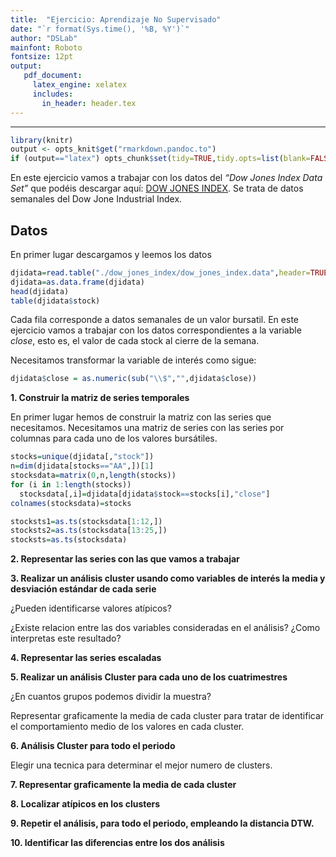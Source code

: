 ```yaml
---
title:  "Ejercicio: Aprendizaje No Supervisado"
date: "`r format(Sys.time(), '%B, %Y')`"
author: "DSLab"
mainfont: Roboto
fontsize: 12pt
output:
   pdf_document:
     latex_engine: xelatex
     includes:
       in_header: header.tex   
---
```

-------------------------------------------------------------
```r
library(knitr)
output <- opts_knit$get("rmarkdown.pandoc.to")
if (output=="latex") opts_chunk$set(tidy=TRUE,tidy.opts=list(blank=FALSE, width.cutoff=60))

```

En este ejercicio vamos a trabajar con los datos del *"Dow Jones Index Data Set"* que podéis descargar aquí: [DOW JONES INDEX](https://archive.ics.uci.edu/ml/datasets/Dow+Jones+Index). Se trata de datos semanales del Dow Jone Industrial Index. 

## Datos

En primer lugar descargamos y leemos los datos

```r
djidata=read.table("./dow_jones_index/dow_jones_index.data",header=TRUE,sep=",")
djidata=as.data.frame(djidata)
head(djidata)
table(djidata$stock)
```

Cada fila corresponde a datos semanales de un valor bursatil. En este ejercicio vamos a trabajar con los datos correspondientes a la variable *close*, esto es, el valor de cada stock al cierre de la semana.

Necesitamos transformar la variable de interés como sigue:

```r
djidata$close = as.numeric(sub("\\$","",djidata$close))
```

**1. Construir la matriz de series temporales**

En primer lugar hemos de construir la matriz con las series que necesitamos. Necesitamos una matriz de series con las series por columnas para cada uno de los valores bursátiles.

```r
stocks=unique(djidata[,"stock"])
n=dim(djidata[stocks=="AA",])[1]
stocksdata=matrix(0,n,length(stocks))
for (i in 1:length(stocks))
  stocksdata[,i]=djidata[djidata$stock==stocks[i],"close"]
colnames(stocksdata)=stocks

stocksts1=as.ts(stocksdata[1:12,])
stocksts2=as.ts(stocksdata[13:25,])
stocksts=as.ts(stocksdata)
```  

**2. Representar las series con las que vamos a trabajar**

**3. Realizar un análisis cluster usando como variables de interés la media y desviación estándar de cada serie**

¿Pueden identificarse valores atípicos? 

¿Existe relacion entre las dos variables consideradas en el análisis? ¿Como interpretas este resultado?

**4. Representar las series escaladas**

**5. Realizar un análisis Cluster para cada uno de los cuatrimestres**

¿En cuantos grupos podemos dividir la muestra?

Representar graficamente la media de cada cluster para tratar de identificar el comportamiento medio de los valores en cada cluster.

**6. Análisis Cluster para todo el periodo**

Elegir una tecnica para determinar el mejor numero de clusters.

**7. Representar graficamente la media de cada cluster**

**8. Localizar atípicos en los clusters**

**9. Repetir el análisis, para todo el periodo, empleando la distancia DTW.**

**10. Identificar las diferencias entre los dos análisis**
 
 